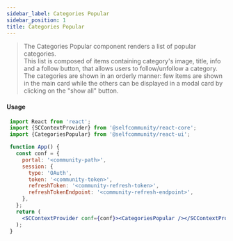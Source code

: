 ```yaml
---
sidebar_label: Categories Popular
sidebar_position: 1
title: Categories Popular
---
```


> The Categories Popular component renders a list of popular categories.<br/>
This list is composed of items containing category's image, title, info and a follow button, that allows users to follow/unfollow a category.<br/>
The categories are shown in an orderly manner: few items are shown in the main card while the others can be displayed in a modal card by clicking on the "show all" button.


<Logged><CategoriesPopular/></Logged>

#### Usage

```jsx
 import React from 'react';
 import {SCContextProvider} from '@selfcommunity/react-core';
 import {CategoriesPopular} from '@selfcommunity/react-ui';

 function App() {
   const conf = {
     portal: '<community-path>',
     session: {
       type: 'OAuth',
       token: '<community-token>',
       refreshToken: '<community-refresh-token>',
       refreshTokenEndpoint: '<community-refresh-endpoint>',
     },
   };
   return (
     <SCContextProvider conf={conf}><CategoriesPopular /></SCContextProvider>
   );
 }
```
